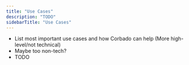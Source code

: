 ```yaml
---
title: "Use Cases"
description: "TODO"
sidebarTitle: "Use Cases"
---
```


- List most important use cases and how Corbado can help (More high-level/not technical)
- Maybe too non-tech?
- TODO